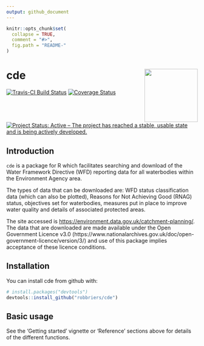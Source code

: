 ```yaml
---
output: github_document
---
```


<!-- README.md is generated from README.Rmd. Please edit that file -->

```r
knitr::opts_chunk$set(
  collapse = TRUE,
  comment = "#>",
  fig.path = "README-"
)
```

# cde <img src="docs/logo/logo.png" align="right" height=140/>
[![Travis-CI Build Status](https://travis-ci.org/robbriers/cde.svg?branch=master)](https://travis-ci.org/robbriers/cde) [![Coverage Status](https://coveralls.io/repos/github/robbriers/cde/badge.svg?branch=master)](https://coveralls.io/github/robbriers/cde?branch=master) [![Project Status: Active – The project has reached a stable, usable state and is being actively developed.](https://www.repostatus.org/badges/latest/active.svg)](https://www.repostatus.org/#active)

## Introduction

`cde` is a package for R which facilitates searching and download of the Water Framework Directive (WFD) reporting data for all waterbodies within the Environment Agency area.

The types of data that can be downloaded are: WFD status classification data (which can also be plotted), Reasons for Not Achieving Good (RNAG) status, objectives set for waterbodies, measures put in place to improve water quality and details of associated protected areas.

The site accessed is [https://environment.data.gov.uk/catchment-planning/](https://environment.data.gov.uk/catchment-planning/). The data that are downloaded are made available under the Open Government Licence v3.0 (https://www.nationalarchives.gov.uk/doc/open-government-licence/version/3/) and use of this package implies acceptance of these licence conditions.

## Installation

You can install cde from github with:

```r
# install.packages("devtools")
devtools::install_github("robbriers/cde")
```

## Basic usage

See the 'Getting started' vignette or 'Reference' sections above for details of the different functions.
